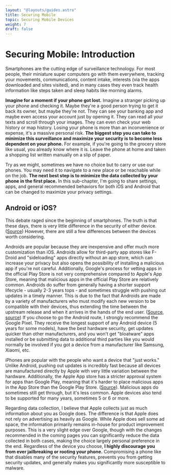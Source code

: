 ```yaml
---
layout: "@layouts/guides.astro"
title: Securing Mobile
topic: Securing Mobile Devices
weight: 7
draft: false
---
```


# Securing Mobile: Introduction

Smartphones are the cutting edge of surveillance technology. For most people, their miniature super computers go with them everywhere, tracking your movements, communications, content intake, interests (via the apps downloaded and sites visited), and in many cases they even track health information like steps taken and sleep habits like morning alarms.

**Imagine for a moment if your phone got lost.** Imagine a stranger picking up your phone and checking it. Maybe they're a good person trying to get it back its owner, but maybe they're not. They can see your banking app and maybe even access your account just by opening it. They can read all your texts and scroll through your images. They can even check your web history or map history. Losing your phone is more than an inconvenience or expense, it's a massive personal risk. **The biggest step you can take to minimize this surveillance and maximize your security is to become less dependent on your phone.** For example, if you're going to the grocery store like usual, you already know where it is. Leave the phone at home and taken a shopping list written manually on a slip of paper.

Try as we might, sometimes we have no choice but to carry or use our phones. You may need it to navigate to a new place or be reachable while on the job. **The next best step is to minimize the data collected by your phone in the first place.** In this sub-chapter, I'm going to share settings, apps, and general recommended behaviors for both iOS and Android that can be changed to maximize your privacy settings.

## Android or iOS?

This debate raged since the beginning of smartphones. The truth is that these days, there is very little difference in the security of either device. ([Source](https://www.wired.com/story/android-zero-day-more-than-ios-zerodium/)) However, there are still a few differences between the devices worth considering.

Androids are popular because they are inexpensive and offer much more customization than iOS. Androids allow for third-party app stores like F-Droid and "sideloading" apps directly without an app store, which can increase your privacy but also opens the possibility of installing a malicious app if you're not careful. Additionally, Google's process for vetting apps in the official Play Store is not very comprehensive compared to Apple's App Store, meaning that malicious apps in the official Play Store are relatively common. Androids do suffer from generally having a shorter support lifecycle - usually 2-3 years tops - and sometimes struggle with pushing out updates in a timely manner. This is due to the fact that Androids are made by a variety of manufacturers who must modify each new version to be compatible with their devices, thus extending the time between the upstream release and when it arrives in the hands of the end user. ([Source](https://www.tomsguide.com/us/old-phones-unsafe,news-24846.html), [source](https://9to5google.com/2023/01/18/android-13-device-distribution/)) If you choose to go the Android route, I strongly recommend the Google Pixel. They receive the longest support of any Android device (5 years for some models), have the best hardware security, get updates quicker than other manufacturers, and you won't get "bloatware" apps installed or be submitting data to additional third parties like you would normally be involved if you got a device from a manufacturer like Samsung, Xiaomi, etc.

iPhones are popular with the people who want a device that "just works." Unlike Android, pushing out updates is incredibly fast because all devices are manufactured directly by Apple with very little variation between the hardware. Additionally, the Apple App store has a stricter approval system for apps than Google Play, meaning that it's harder to place malicious apps in the App Store than the Google Play Store. ([Source](https://nordvpn.com/blog/ios-vs-android-security/)). Malicious apps do sometimes still get through, but it's less common. Apple devices also tend to be supported for many years, sometimes 5 or 6 or more.

Regarding data collection, I believe that Apple collects just as much information about you as Google does. The difference is that Apple does not rely on advertising as heavily as Google. While Apple does sell some ad space, the information primarily remains in-house for product improvement purposes. This is a very slight edge over Google, though with the changes recommended in the coming pages you can significantly reduce the data collected in both cases, making the choice largely personal preference in the end. Regardless of the device you choose, **I highly discourage you from ever jailbreaking or rooting your phone.** Compromising a phone like that disables many of the security features, prevents you from getting security updates, and generally makes you significantly more susceptible to malware.
